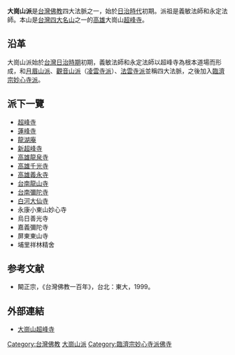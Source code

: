 '''大崗山派'''是[[台灣|台灣]][[台灣佛教|佛教]]四大法脈之一，始於[[台灣日治時期|日治時代]]初期。派祖是義敏法師和永定法師。本山是[[台灣四大名山|台灣四大名山]]之一的[[高雄|高雄]]大崗山[[超峰寺|超峰寺]]。

== 沿革 ==
大崗山派始於[[台灣日治時期|台灣日治時期]]初期，義敏法師和永定法師以超峰寺為根本道場而形成，和[[月眉山派|月眉山派]]、[[觀音山派|觀音山派]]（[[凌雲寺派|凌雲寺派]]）、[[法雲寺派|法雲寺派]]並稱四大法脈，之後加入[[臨濟宗妙心寺派|臨濟宗妙心寺派]]。

== 派下一覽 ==
*[[超峰寺|超峰寺]]
*[[蓮峰寺|蓮峰寺]]
*[[龍湖庵|龍湖庵]]
*[[新超峰寺|新超峰寺]]
*[[萬壽山龍泉寺|高雄龍泉寺]]
*[[千光寺_(高雄市)|高雄千光寺]]
*[[高雄義永寺|高雄義永寺]]
*[[台南龍山寺|台南龍山寺]]
*[[台南彌陀寺|台南彌陀寺]]
*[[白河大仙寺|白河大仙寺]]
*永康小東山妙心寺
*烏日善光寺
*嘉義彌陀寺
*屏東東山寺
*埔里祥林精舍

== 参考文献 ==
*闞正宗，《台灣佛教一百年》，台北：東大，1999。

== 外部連結 ==
*[https://web.archive.org/web/20130310053410/http://www.chaufong.url.tw/index-2.htm 大崗山超峰寺]

{{台灣佛教組織}}

[[Category:台灣佛教|Category:台灣佛教]]
[[Category:大崗山派|]]
[[Category:臨濟宗妙心寺派佛寺|Category:臨濟宗妙心寺派佛寺]]